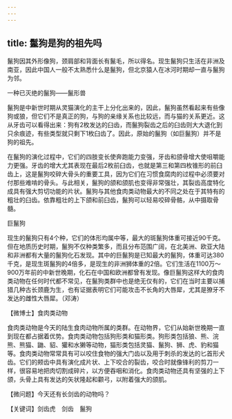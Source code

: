 ```yaml
---
---
---
```

title: 鬣狗是狗的祖先吗
---




鬣狗因其外形像狗，颈肩部和背面长有鬣毛，所以得名。现生鬣狗只生活在非洲及南亚，因此中国人一般不太熟悉什么是鬣狗，但北京猿人在冰河时期却一直与鬣狗为邻。

一种已灭绝的鬣狗——鬣形兽



鬣狗是中新世时期从灵猫演化的主干上分化出来的，因此，鬣狗虽然看起来有些像狗或狼，但它们不是真正的狗，与狗的亲缘关系也比较远，而与猫的关系更近。这从牙齿可以看得出来：狗有2枚发达的臼齿，而鬣狗裂齿之后的臼齿则大大退化到只余痕迹，有些类型就只剩下1枚臼齿了。因此，原始的鬣狗（如巨鬣狗）并不是狗的祖先。

在鬣狗的演化过程中，它们的四肢变长使奔跑能力变强，牙齿和颌骨增大使咀嚼能力更强。牙齿的增大尤其表现在最后2枚前臼齿，也就是第三和第四枚锥形的前臼齿上，这是鬣狗咬碎大骨头的重要工具，因为它们在习惯食腐肉的过程中必须要对付那些难啃的骨头。与此相关，鬣狗的颌和颌肌也变得非常强壮，其裂齿高度特化成具有强大剪切功能的片状。鬣狗与其他食肉类动物最大的不同之处在于其特有的粗壮的臼齿。依靠粗壮的上下颌和前臼齿，鬣狗可以轻易咬碎骨骼，从中摄取骨髓。

巨鬣狗



现生的鬣狗只有4个种，它们的体形均属中等，最大的斑鬣狗体重可接近90千克。但在地质历史时期，鬣狗不仅种类繁多，而且分布范围广阔，在北美洲、欧亚大陆和非洲都有大量的鬣狗化石发现。其中的巨鬣狗是已知最大的鬣狗，体重可达380千克，是现生斑鬣狗的4倍多，是现生的非洲狮体重的2倍。它们生活在1100万～900万年前的中新世晚期，化石在中国和欧洲都曾有发现。像巨鬣狗这样大的食肉类动物在任何时代都不常见，在鬣狗类群中也是绝无仅有的，它们在当时主要以捕猎几种古长颈鹿为生，也有证据表明它们可能攻击不长角的大唇犀，尤其是獠牙不发达的雌性大唇犀。（邓涛）





【微博士】食肉类动物

食肉类动物是今天的陆生食肉动物所属的类群。在动物界，它们从始新世晚期一直到现在都占据着优势。食肉类动物包括狗形类和猫形类。狗形类包括狼、熊、浣熊、熊猫、鼬、貂、獾和水獭等动物，猫形类包括灵猫、鬣狗、狮、虎、豹和猫等。食肉类动物常常具有可以咬住食物的强大门齿以及用于刺杀的发达的匕首形犬齿。它们的颊齿中具有演化成片状、上下咬合的裂齿，咬合时就像锋利的剪刀一样，很容易地把肉切割成碎片，以方便吞咽和消化。食肉类动物还具有坚强的上下颌，头骨上具有发达的矢状隆起和颧弓，以附着强大的颌肌。

【微问题】今天还有长剑齿的动物吗？

【关键词】剑齿虎　剑齿　鬣狗